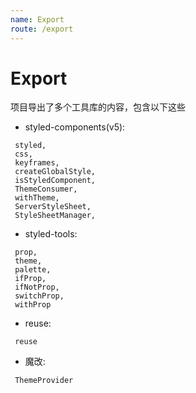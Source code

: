 ```yaml
---
name: Export 
route: /export
---
```

# Export

项目导出了多个工具库的内容，包含以下这些
- styled-components(v5):

```$xslt
 styled,
 css,
 keyframes,
 createGlobalStyle,
 isStyledComponent,
 ThemeConsumer,
 withTheme,
 ServerStyleSheet,
 StyleSheetManager,
```

-   styled-tools:

```$xslt
 prop,
 theme,
 palette,
 ifProp,
 ifNotProp,
 switchProp,
 withProp
```

- reuse:

```$xslt
 reuse
```

- 魔改:
```$xslt
 ThemeProvider
```